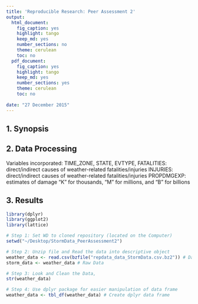 ```yaml
---
title: 'Reproducible Research: Peer Assessment 2'
output:
  html_document:
    fig_caption: yes
    highlight: tango
    keep_md: yes
    number_sections: no
    theme: cerulean
    toc: no
  pdf_document: 
    fig_caption: yes
    highlight: tango
    keep_md: yes
    number_sections: yes
    theme: cerulean
    toc: no
  
date: "27 December 2015"
---
```


## 1. Synopsis

## 2. Data Processing
Variables incorporated: TIME_ZONE, STATE, EVTYPE, 
FATALITIES: direct/indirect causes of weather-related fatalities/injuries 
INJURIES: direct/indirect causes of weather-related fatalities/injuries 
PROPDMGEXP: estimates of damage “K” for thousands, “M” for millions, and 
“B” for billions

## 3. Results

```r
library(dplyr)
library(ggplot2)
library(lattice)


```

```r
# Step 1: Set WD to cloned repository (located on the Computer)
setwd("~/Desktop/StormData_PeerAssessment2")

# Step 2: Unzip file and Read the data into descriptive object
weather_data <- read.csv(bzfile("repdata_data_StormData.csv.bz2")) # Data to Manipulate
storm_data <- weather_data # Raw Data

# Step 3: Look and Clean the Data,
str(weather_data)

# Step 4: Use dplyr package for easier manipulation of data frame
weather_data <- tbl_df(weather_data) # Create dplyr data frame


```

